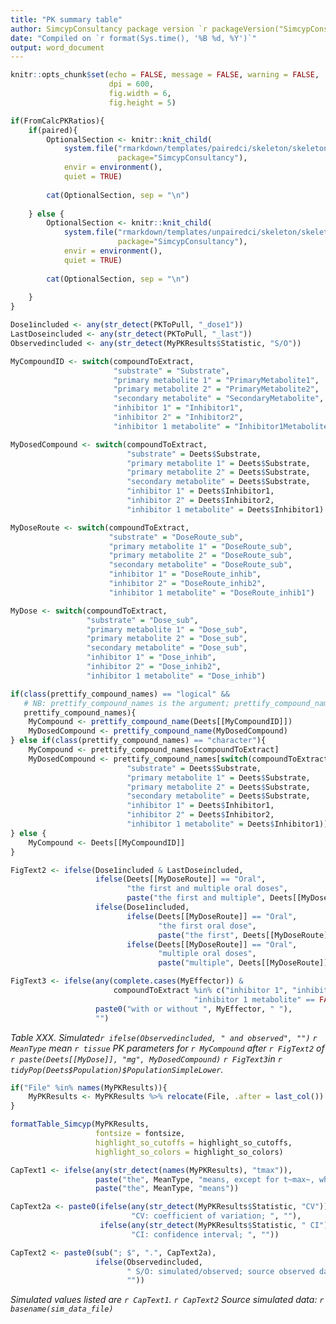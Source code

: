 ```yaml
---
title: "PK summary table"
author: SimcypConsultancy package version `r packageVersion("SimcypConsultancy")`
date: "Compiled on `r format(Sys.time(), '%B %d, %Y')`"
output: word_document
---
```


```r

knitr::opts_chunk$set(echo = FALSE, message = FALSE, warning = FALSE, 
                      dpi = 600, 
                      fig.width = 6, 
                      fig.height = 5)

```

```r

if(FromCalcPKRatios){
    if(paired){
        OptionalSection <- knitr::knit_child(
            system.file("rmarkdown/templates/pairedci/skeleton/skeleton.Rmd",
                        package="SimcypConsultancy"), 
            envir = environment(), 
            quiet = TRUE)
        
        cat(OptionalSection, sep = "\n")
        
    } else {
        OptionalSection <- knitr::knit_child(
            system.file("rmarkdown/templates/unpairedci/skeleton/skeleton.Rmd",
                        package="SimcypConsultancy"), 
            envir = environment(), 
            quiet = TRUE)
        
        cat(OptionalSection, sep = "\n")
        
    }
} 

```

```r

Dose1included <- any(str_detect(PKToPull, "_dose1"))
LastDoseincluded <- any(str_detect(PKToPull, "_last"))
Observedincluded <- any(str_detect(MyPKResults$Statistic, "S/O"))

MyCompoundID <- switch(compoundToExtract, 
                       "substrate" = "Substrate",
                       "primary metabolite 1" = "PrimaryMetabolite1",
                       "primary metabolite 2" = "PrimaryMetabolite2",
                       "secondary metabolite" = "SecondaryMetabolite",
                       "inhibitor 1" = "Inhibitor1",
                       "inhibitor 2" = "Inhibitor2",
                       "inhibitor 1 metabolite" = "Inhibitor1Metabolite")

MyDosedCompound <- switch(compoundToExtract, 
                          "substrate" = Deets$Substrate,
                          "primary metabolite 1" = Deets$Substrate,
                          "primary metabolite 2" = Deets$Substrate,
                          "secondary metabolite" = Deets$Substrate,
                          "inhibitor 1" = Deets$Inhibitor1,
                          "inhibitor 2" = Deets$Inhibitor2,
                          "inhibitor 1 metabolite" = Deets$Inhibitor1)

MyDoseRoute <- switch(compoundToExtract, 
                      "substrate" = "DoseRoute_sub",
                      "primary metabolite 1" = "DoseRoute_sub",
                      "primary metabolite 2" = "DoseRoute_sub",
                      "secondary metabolite" = "DoseRoute_sub",
                      "inhibitor 1" = "DoseRoute_inhib",
                      "inhibitor 2" = "DoseRoute_inhib2",
                      "inhibitor 1 metabolite" = "DoseRoute_inhib1")

MyDose <- switch(compoundToExtract, 
                 "substrate" = "Dose_sub",
                 "primary metabolite 1" = "Dose_sub",
                 "primary metabolite 2" = "Dose_sub",
                 "secondary metabolite" = "Dose_sub",
                 "inhibitor 1" = "Dose_inhib",
                 "inhibitor 2" = "Dose_inhib2",
                 "inhibitor 1 metabolite" = "Dose_inhib")

if(class(prettify_compound_names) == "logical" &&
   # NB: prettify_compound_names is the argument; prettify_compound_name is the function.
   prettify_compound_names){
    MyCompound <- prettify_compound_name(Deets[[MyCompoundID]])
    MyDosedCompound <- prettify_compound_name(MyDosedCompound)
} else if(class(prettify_compound_names) == "character"){
    MyCompound <- prettify_compound_names[compoundToExtract]
    MyDosedCompound <- prettify_compound_names[switch(compoundToExtract, 
                          "substrate" = Deets$Substrate,
                          "primary metabolite 1" = Deets$Substrate,
                          "primary metabolite 2" = Deets$Substrate,
                          "secondary metabolite" = Deets$Substrate,
                          "inhibitor 1" = Deets$Inhibitor1,
                          "inhibitor 2" = Deets$Inhibitor2,
                          "inhibitor 1 metabolite" = Deets$Inhibitor1)]
} else {
    MyCompound <- Deets[[MyCompoundID]]
}

FigText2 <- ifelse(Dose1included & LastDoseincluded, 
                   ifelse(Deets[[MyDoseRoute]] == "Oral", 
                          "the first and multiple oral doses", 
                          paste("the first and multiple", Deets[[MyDoseRoute]], "doses")),
                   ifelse(Dose1included, 
                          ifelse(Deets[[MyDoseRoute]] == "Oral", 
                                 "the first oral dose",
                                 paste("the first", Deets[[MyDoseRoute]], "dose")),
                          ifelse(Deets[[MyDoseRoute]] == "Oral", 
                                 "multiple oral doses", 
                                 paste("multiple", Deets[[MyDoseRoute]], "doses"))))

FigText3 <- ifelse(any(complete.cases(MyEffector)) & 
                       compoundToExtract %in% c("inhibitor 1", "inhibitor 2",
                                         "inhibitor 1 metabolite" == FALSE),
                   paste0("with or without ", MyEffector, " "),
                   "")

```

*Table XXX. Simulated`r ifelse(Observedincluded, " and observed", "")` `r MeanType` mean `r tissue` PK parameters for `r MyCompound` after `r FigText2` of `r paste(Deets[[MyDose]], "mg", MyDosedCompound)` `r FigText3`in `r tidyPop(Deets$Population)$PopulationSimpleLower`.*


```r

if("File" %in% names(MyPKResults)){
    MyPKResults <- MyPKResults %>% relocate(File, .after = last_col())
}

formatTable_Simcyp(MyPKResults, 
                   fontsize = fontsize,
                   highlight_so_cutoffs = highlight_so_cutoffs, 
                   highlight_so_colors = highlight_so_colors)

```

```r

CapText1 <- ifelse(any(str_detect(names(MyPKResults), "tmax")), 
                   paste("the", MeanType, "means, except for t~max~, which is median, minimum, and maximum"),
                   paste("the", MeanType, "means"))

CapText2a <- paste0(ifelse(any(str_detect(MyPKResults$Statistic, "CV")),
                           "CV: coefficient of variation; ", ""), 
                    ifelse(any(str_detect(MyPKResults$Statistic, " CI")),
                           "CI: confidence interval; ", ""))

CapText2 <- paste0(sub("; $", ".", CapText2a), 
                   ifelse(Observedincluded, 
                          " S/O: simulated/observed; source observed data: Clinical Study XXX; ",
                          ""))

```

*Simulated values listed are `r CapText1`. `r CapText2` Source simulated data: `r basename(sim_data_file)`* 


